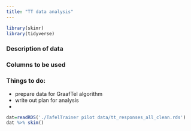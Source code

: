 ```yaml
---
title: "TT data analysis"
---
```


```r
library(skimr)
library(tidyverse)
```
### Description of data

### Columns to be used

### Things to do: 
  - prepare data for GraafTel algorithm
  - write out plan for analysis
  - 
```r
dat=readRDS('./TafelTrainer pilot data/tt_responses_all_clean.rds')
dat %>% skim()
```
  
  